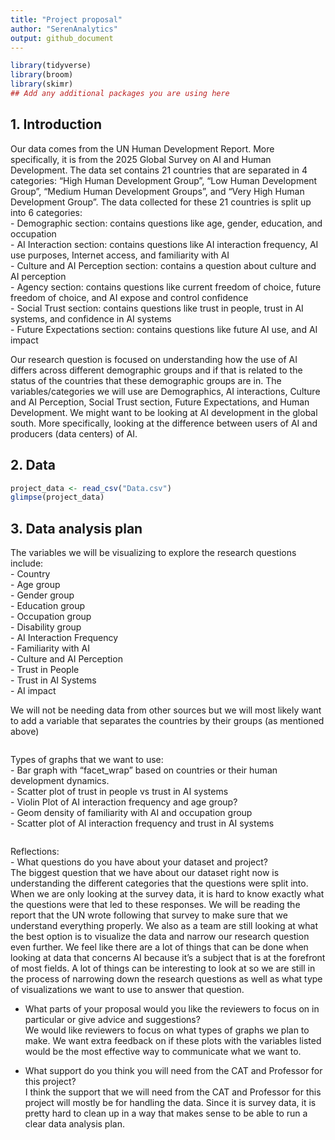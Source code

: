 ```yaml
---
title: "Project proposal"
author: "SerenAnalytics"
output: github_document
---
```


```r
library(tidyverse)
library(broom)
library(skimr)
## Add any additional packages you are using here
```

## 1. Introduction

Our data comes from the UN Human Development Report. More specifically, it is from the 2025 Global Survey on AI and Human Development. The data set contains 21 countries that are separated in 4 categories: “High Human Development Group”, “Low Human Development Group”, “Medium Human Development Groups”, and “Very High Human Development Group”. The data collected for these 21 countries is split up into 6 categories:  
- Demographic section: contains questions like age, gender, education, and occupation  
- AI Interaction section: contains questions like AI interaction frequency, AI use purposes, Internet access, and familiarity with AI  
- Culture and AI Perception section: contains a question about culture and AI perception  
- Agency section: contains questions like current freedom of choice, future freedom of choice, and AI expose and control confidence  
- Social Trust section: contains questions like trust in people, trust in AI systems, and confidence in AI systems  
- Future Expectations section: contains questions like future AI use, and AI impact  


Our research question is focused on understanding how the use of AI differs across different demographic groups and if that is related to the status of the countries that these demographic groups are in. The variables/categories we will use are Demographics, AI interactions, Culture and AI Perception, Social Trust section, Future Expectations, and Human Development. We might want to be looking at AI development in the global south. More specifically, looking at the difference between users of AI and producers (data centers) of AI.  
 

## 2. Data

```r
project_data <- read_csv("Data.csv")
glimpse(project_data)
```

## 3. Data analysis plan

The variables we will be visualizing to explore the research questions include:  
- Country  
- Age group  
- Gender group  
- Education group  
- Occupation group  
- Disability group  
- AI Interaction Frequency  
- Familiarity with AI  
- Culture and AI Perception  
- Trust in People  
- Trust in AI Systems  
- AI impact  

We will not be needing data from other sources but we will most likely want to add a variable that separates the countries by their groups (as mentioned above)  

```r

```

Types of graphs that we want to use:  
- Bar graph with “facet_wrap” based on countries or their human development dynamics.  
- Scatter plot of trust in people vs trust in AI systems  
- Violin Plot of AI interaction frequency and age group?  
- Geom density of familiarity with AI and occupation group  
- Scatter plot of AI interaction frequency and trust in AI systems  

```r

```

Reflections:  
- What questions do you have about your dataset and project?  
The biggest question that we have about our dataset right now is understanding the different categories that the questions were split into. When we are only looking at the survey data, it is hard to know exactly what the questions were that led to these responses. We will be reading the report that the UN wrote following that survey to make sure that we understand everything properly. 
We also as a team are still looking at what the best option is to visualize the data and narrow our research question even further. We feel like there are a lot of things that can be done when looking at data that concerns AI because it’s a subject that is at the forefront of most fields. A lot of things can be interesting to look at so we are still in the process of narrowing down the research questions as well as what type of visualizations we want to use to answer that question.  

- What parts of your proposal would you like the reviewers to focus on in particular or give advice and suggestions?  
We would like reviewers to focus on what types of graphs we plan to make. We want extra feedback on if these plots with the variables listed would be the most effective way to communicate what we want to. 

- What support do you think you will need from the CAT and Professor for this project?  
I think the support that we will need from the CAT and Professor for this project will mostly be for handling the data. Since it is survey data, it is pretty hard to clean up in a way that makes sense to be able to run a clear data analysis plan. 

